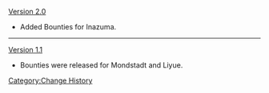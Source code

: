 [[Version 2.0]]
*Added Bounties for Inazuma.
----
[[Version 1.1]]
*Bounties were released for Mondstadt and Liyue.
<noinclude>[[Category:Change History]]</noinclude>